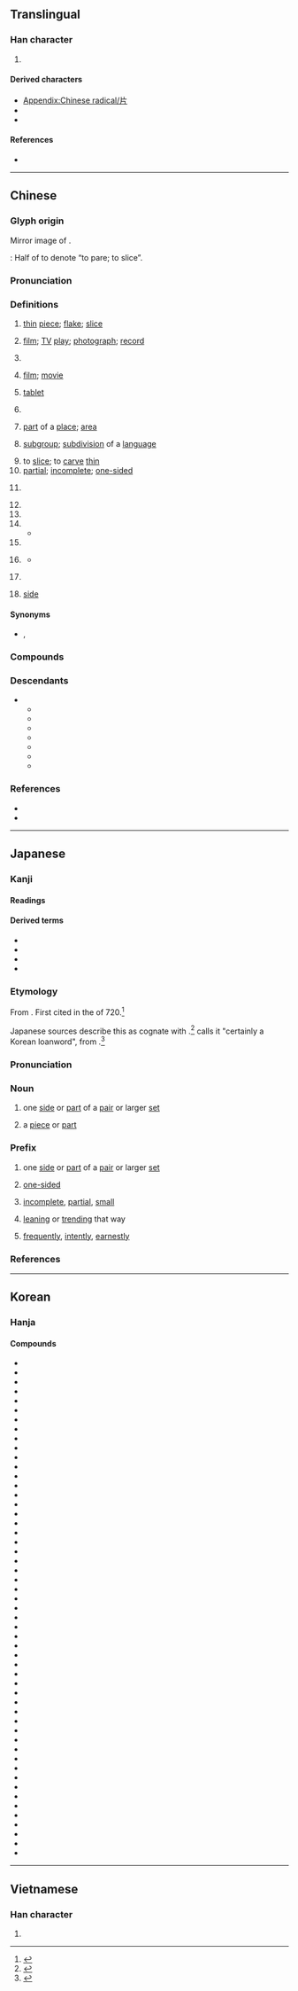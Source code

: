 {{character info}}
{{character info|⽚}}
==Translingual==
{{stroke order|type=animate}}

===Han character===
{{Han char|rn=91|rad=片|as=00|sn=4|four=22027|canj=LLML,LLMN|ids=⿰丿⿱丄𠃍}}

# {{mul-kangxi radical-def}}

====Derived characters====
* [[Appendix:Chinese radical/片]]
* {{l|mul|[[𠯯]], [[𫭡]], [[𭖎]], [[扸]], [[沜]], [[𭤬]], [[㭊]], [[𤕰]], [[䏒]], [[𤰽]], [[𭽌]], [[𥞄]], [[𥩜]], [[𥸺]], [[𧈼]], [[𧦓]], [[𨐏]], [[𣶁]], [[𬫄]], [[𩢝]], [[𧌨]], [[魸]]}}
* {{l|mul|[[𠛁]], [[𢦤]], [[𣂔]], [[㲏]], [[覑]], [[𧣉]], [[𬷃]], [[𪚖]], [[𡵫]], [[𩂌]], [[𨳭]]}}

====References====
* {{Han ref|kx=0692.360|dkj=19813|dj=1105.250|hdz=32014.010|uh=7247|ud=29255|bh=A4F9|bd=42233}}

----

==Chinese==
{{zh-forms}}

===Glyph origin===
{{Han etym}}
Mirror image of {{och-l|爿|id=1|piece}}.

''{{w|Shuowen}}'': Half of {{zh-l|*木|wood; tree}} to denote “to pare; to slice”.

===Pronunciation===
{{zh-pron
|m=piàn,piān,1nb=standard in Mainland and Taiwan,2nb=standard in Mainland,2nc=variant in Taiwan,er=y,2er=y
|m_note=piān - colloquial variant used in the sense “thin piece”, especially an electronic item, such as films, photographs, discs
|m-s=pian3
|c=pin3,pin3-2
|c-t=pen1,pen1*
|g=pien3
|h=pfs=phién/phien;gd=piên3
|j=pie2
|mb=pi̿ng
|md=piéng
|mn=phìⁿ/phiàn
|mn_note=phìⁿ - vernacular; phiàn - literary
|mn-t=piang3/piêng3/pin3
|mn-t_note=piang3/piêng3 - literary (piêng3 - Chaozhou); pin3 - vernacular
|w=2phi
|x=pienn4
|mc=y
|oc=y
|ma=y
|cat=n,a,v,cls
}}

===Definitions===
{{zh-hanzi}}

# [[thin]] [[piece]]; [[flake]]; [[slice]]
#: {{zh-co|片子{zi}|flake, small piece}}
# [[film]]; [[TV]] [[play]]; [[photograph]]; [[record]]
#: {{zh-co|影片|film, movie}}
#: {{zh-co|片{piān}子{zi}|film, movie, film reel}}
# {{lb|zh|Cantonese}} {{zh-short|影片|[[video]]}} {{zh-mw|c:條}}
# {{lb|zh|Cantonese|specifically}} [[film]]; [[movie]] {{zh-mw|套}}
#: {{zh-co|賀歲片||C}}
#: {{zh-co|片商||C}}
# {{lb|zh|medicine}} [[tablet]]
# {{lb|zh|dialectal}} {{zh-short|尿片}}
#: {{zh-x|幫 BB 換 片{pin3-2}|to change '''diapers''' for the baby|C}}
#: {{zh-x|纜 片{pin3-2}|to wear a '''diaper'''|C}}
# [[part]] of a [[place]]; [[area]]
# {{lb|zh|linguistics}} [[subgroup]]; [[subdivision]] of a [[language]]
#: {{zh-x|廣府 片|Guangfu '''subgroup''' (of Yue Chinese)|C}}
# to [[slice]]; to [[carve]] [[thin]]
# [[partial]]; [[incomplete]]; [[one-sided]]
#: {{zh-x|片面|unilateral, one-sided}}
# {{zh-classifier|[[slice]]s}}
#: {{zh-x|一 片 麵包|a slice of bread}}
# {{zh-classifier|[[flat]] [[object]]s such as [[leaf|leaves]] and [[piece]]s of paper}}
# {{zh-classifier|small non[[spherical]] [[medicinal]] objects such as [[pill]]s, [[tablet]]s}}
# {{zh-classifier|[[tract]]s of [[land]] and [[area]]s of [[water]]}}
#* {{zh-x|望 著 海 一 片　滿懷 倦　無淚 也 無言|Gazing at the sea, tired, without tears or words|C-LIT|ref='''1984''', {{lw|zh|梅艷芳}}, {{lw|zh|似水流年 (歌曲)|似水流年}}}}
# {{zh-classifier|[[CD]]s, [[movie]]s and [[DVD]]s}}
# {{lb|zh|used with numeral {{zh-l|*一}}}} {{zh-classifier|[[scenario]]s, [[scene]]s, [[feeling]]s, [[atmosphere]]s, [[sound]]s, [[cloud]]s}}
#* {{zh-x|為何 我 心 一片 空虛|Why is my heart a '''tract''' of emptiness?|C-LIT|ref='''1983''', {{lw|zh|陳百強}}, {{lw|zh|偏偏喜歡你 (專輯)|偏偏喜歡你}}}}
# {{lb|zh|Teochew}} {{zh-classifier|[[door]]s and [[window]]s}}
# {{lb|zh|Hakka|Teochew}} [[side]]
#: {{zh-x|東片|tr=dang1 '''pin3'''|east; east '''side'''|MN-T}}
#: {{zh-x|許片|tr=he2 '''pin3'''|there; that '''side'''|MN-T}}

====Synonyms====
{{zh-dial|視頻}}
{{zh-dial|尿布}}
{{zh-dial|扇}}
* {{sense|disc}} {{zh-l|碟}}, {{zh-l|碟片}}

===Compounds===
{{zh-der|一片苦心|亮片|一片聲|娛樂片|乾篾片|彩色片|一片冰心|吃瓦片兒|古裝片|喜劇片|大陸片|保險刀片|乾片|一片汪洋|彈片|咭片|上片|名片|一片石|來令片|一片至誠|一鱗片甲|功夫片|一片痴心|一片婆心|三級片|卡片|切片檢查|土篾片|劇情影片|像片|影片|彩色正片|半日片刻|底片|一片|幻燈片|倒片|布面相片|卡片軟體|一片赤心|圖片|崑山片玉|尿片|寸善片長|寫實片|回片|喉片|安全刀片|卡片碼|動作片|冰片|丫頭片子|一片丹心|一片真心|吉光片羽|刀片|國片|動畫片|商業影片|唱片|京片子|一片散沙|一片宮商|卡片目錄|切片|兩片罐|亂言片楮|片兒湯|港片|歌舞片|片斷|生魚片|片鱗半爪|晶片|玉蘭片|畫片兒|數位唱片|抹片|片言一字|斷片|片接寸附|木偶影片|根椽片瓦|梨花片|拉洋片|批頭竹片|短片|片言折獄|片頭|投影片|片麻岩|火鏈片|片假名|洋芋片|片名|片岩|片言立決|接片|正片|片甲無存|片刻|拉大片|相片光碟|戰爭片|磁片|片霎|片許|碟影片|故事片|照片|片楮|瓦片|片瓦根椽|磁碟片|碟片|拓片|矽晶片|相片|片場|拉片兒湯|片甲不留|打成一片|片刻不離|片商|捲煙畫片|明信片|片柳子|片鱗碎甲|片面|片長末技|片長|片語隻辭|片語|片言隻字|片言|片紙隻字|片石千鈞|片甲不存|片瓦無存|片晌|片時|片子|片善|片口張舌|片兒湯話|片兒|片長薄技|灌唱片|病理切片|片甲不回|片語隻字|木片|片言隻語|數字唱片|片雲遮頂|片段|片善小才|消炎片|爛片|燕麥片|毛片|片刻不停|片心|拍片|電視影片|花片|萼片|茫茫一片|隻字片言|製片|預告片|賀年片|立體影片|薄片子嘴|篾片|西片|阿片|薄片子|郵片|鈣片|負片|膠片|雅片鬼|藥片|鏡片|系列片|膠片書籍|雷射唱片|西部片|篾片相公|隻字片語|默片|黑白影片|麥片|鴉片|魚片|電子卡片|高調照片|錦片|簧片|雅片|首輪片|跑片|飲片|附片|薄片|鐵片大鼓|類比唱片|裂片生殖|翻版片|音樂片|鱗片|軟片|雲片糕|雪片|葉片|錦片前程|開片|鐵片|錄像片|鋼片琴|試片|紀錄片|蘇州片|裂片|香片|紙尿片|紙片|哨片|片皮鴨|蝦片|鹹片|隻言片語|激光唱片|鐳射唱片}}

===Descendants===
* {{desc|bor=1|tai-swe-pro|*pʰɛːnᴮ¹}}
** {{desc|aho|𑜇𑜢𑜐𑜫}}
** {{desc|lo|ແຜ່ນ}}
** {{desc|nod|ᨹᩯ᩠᩵ᨶ}}
** {{desc|shn|ၽႅၼ်ႇ}}
** {{desc|blt|ꪵꪠ꪿ꪙ}}
** {{desc|tdd|ᥚᥦᥢᥱ}}
** {{desc|th|แผ่น}}

===References===
* {{R:yue:Hanzi}}
* {{thcwd|1225}}

{{zh-cat|Beginning}}

----

==Japanese==

===Kanji===
{{ja-kanji|grade=6|rs=片00}}

====Readings====
{{ja-readings
|goon=へん
|kanon=へん
|kun=かた-, ひら-
}}

====Derived terms====
* {{ja-r|刀|かたな}}
* {{ja-r|片%仮%名|かた%か%な}}
* {{ja-r|片%道|かた%みち}}
* {{ja-r|片%思い|かた%おもい}}

===Etymology===
{{ja-kanjitab|yomi=k|かた}}

From {{inh|ja|ojp|sort=かた|-}}.  First cited in the ''{{w|Nihon Shoki}}'' of 720.<ref name="KDJ2">{{R:Nihon Kokugo Daijiten 2}}</ref>

Japanese sources describe this as cognate with {{m|ja|方|tr=kata||side}}.<ref name="DJR">{{R:Daijirin}}</ref> {{w|Alexander Vovin}} calls it "certainly a Korean loanword", from {{bor|ja|oko|一等|tr=*HAton|t=one}}.<ref name="AV">{{cite-book|author=Alexander Vovin|authorlink=Alexander Vovin|title=Koreo-Japonica: A Re-evaluation of a Genetic Origin|publisher=University of Hawaii Press|year=2010|isbn=978-0-8248-3278-0}}</ref>

===Pronunciation===
{{ja-pron|かた}}

===Noun===
{{ja-noun|かた}}

# {{defdate|from 720}} {{lb|ja|sort=かた|archaic}} one [[side]] or [[part]] of a [[pair]] or larger [[set]]
# {{defdate|from 720}} {{lb|ja|sort=かた|archaic}} a [[piece]] or [[part]]

===Prefix===
{{ja-pos|prefix|かた}}

# {{defdate|from 720}} {{lb|ja|prefixed to a noun}} one [[side]] or [[part]] of a [[pair]] or larger [[set]]
#: {{ja-usex|'''片'''手、'''片'''身|'''かた'''て、'''かた'''み|'''one''' hand, '''one half''' of the body}}
# {{defdate|from 720}} {{lb|ja|prefixed to a noun or verb}} [[one-sided]]
#: {{ja-usex|'''片'''思い、傾ける|'''かた'''おもい、'''かた'''むける|'''one-sided''' thoughts / '''unrequited''' affection {{q|as between two people}}, to [[lean]] '''to one side'''}}
# {{defdate|from 720}} {{lb|ja|prefixed to a noun or verb}} [[incomplete]], [[partial]], [[small]]
#: {{ja-usex|'''片'''山、'''片'''時、'''片'''笑む|'''かた'''やま、'''かた'''とき、'''かた'''えむ|a '''small''' mountain, a '''short''' time, to smile '''slightly'''}}
# {{defdate|from 720}} {{lb|ja|prefixed to a noun}} [[leaning]] or [[trending]] that way {{q|emphasizing the quality of the prefixed noun}}
#: {{ja-usex|'''片'''田舎|'''かた'''いなか|the '''remote''' countryside}}
# {{defdate|from 720}} {{lb|ja|prefixed to a verb|archaic}} [[frequently]], [[intently]], [[earnestly]]
#: {{ja-usex|'''片'''設く|'''かた'''まく|to focus '''intently''' on doing '''one thing'''}}

===References===
<references/>

----

==Korean==

===Hanja===
{{ko-hanja|조각|편}}

====Compounds====
{{der-top3|Compounds}}
* {{ko-l|아편|阿片}}
* {{ko-l|일편단심|一片丹心}}
* {{ko-l|편각|片刻}}
* {{ko-l|편육|片肉}}
* {{ko-l|편지|片紙}}
* {{ko-l|편저|片楮}}
* {{ko-l|파편|破片}}
* {{ko-l|화편|花片}}
* {{ko-l|편도|片道}}
* {{ko-l|편시|片時}}
* {{ko-l|빙편|氷片}}
* {{ko-l|편련|片戀}}
* {{ko-l|단편|斷片}}
* {{ko-l|편리|片理}}
* {{ko-l|파편폭탄|破片爆彈)}}
* {{ko-l|박편|薄片}}
* {{ko-l|가편|歌片}}
* {{ko-l|과편|過片}}
* {{ko-l|명편|名片}}
* {{ko-l|목편|木片}}
* {{ko-l|와편|瓦片}}
* {{ko-l|석편|石片}}
* {{ko-l|편편금|片片金}}
* {{ko-l|편무|片務}}
* {{ko-l|편마암|片麻巖}}
* {{ko-l|설편|雪片}}
* {{ko-l|엽편|葉片}}
* {{ko-l|철편|鐵片}}
* {{ko-l|편편|片片}}
* {{ko-l|편리|片利}}
* {{ko-l|금속편|金屬片}}
* {{ko-l|강편|鋼片}}
* {{ko-l|은편|銀片}}
* {{ko-l|녹편|錄片}}
* {{ko-l|동편|銅片}}
* {{ko-l|기편|器片}}
* {{ko-l|우편|羽片}}
* {{ko-l|잔편|殘片}}
* {{ko-l|편정|片釘}}
* {{ko-l|골편|骨片}}
* {{ko-l|세편|細片}}
* {{ko-l|양편|陽片}}
* {{ko-l|일편|一片}}
* {{ko-l|음편|陰片}}
* {{ko-l|편문|片聞}}
* {{ko-l|편수|片手}}
* {{ko-l|편심|片心}}
* {{ko-l|편언|片言}}
* {{ko-l|편족|片足}}
* {{ko-l|편뇌|片腦}}
* {{ko-l|편고|片孤}}
* {{ko-l|편영|片影}}
* {{ko-l|편간|片簡}}
{{der-bottom}}

----

==Vietnamese==

===Han character===
{{vi-readings|reading=phiến, phiện, phim|rs=片00}}

# {{rfdef|vi|sort=片00}}

[[Category:CJKV radicals| ]]